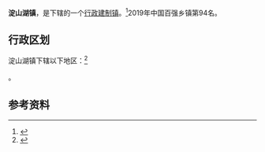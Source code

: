 {{中国乡级行政区
|景观照片文件名 = 
|景观照片描述 = 
|汉语拼音 = 
|其他语言 = 
|其他语言名称 = 
|旧称 = 
|地名出处 = [[淀山湖|淀山湖]]
|位置图文件名 = 
|位置图描述 = 
|自定义图片= 
|建置时间 = 
|政府驻地 = 
|毗邻 = 
|总面积 = 
|总人口 = 
|总人口年份 = 
|户籍人口 = 
|户籍人口年份 = 
|常住人口 = 
|常住人口年份 = 
|人口密度 = 
|GDP = 
|GDP年份 = 
|邮政编码 = 
|电话区号 = 512
|官方网站 = 
|网站名称 = 
|32/05/83/105/000}}

'''淀山湖镇'''，是{{PRC admin/fullname|32/05/83/105/000|3}}下辖的一个[[行政建制镇|行政建制镇]]。<ref>{{PRC admin/ref sgc|{{PRC admin/parent|32/05/83/105/000}}}}</ref>2019年中国百强乡镇第94名。

== 行政区划 ==
淀山湖镇下辖以下地区：<ref>{{PRC admin/ref sgc|32/05/83/105/000}}</ref>

{{PRC admin/children|32/05/83/105/000}}。

== 参考资料 ==
{{reflist}}

{{PRC admin/navcat|32/05/83/105/000}}